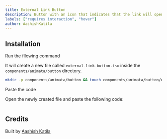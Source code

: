 ```yaml
---
title: External Link Button
description: Button with an icon that indicates that the link will open in a new tab.
labels: ["requires interaction", "hover"]
author: AashishKatila
---
```


<ComponentPreview name="button-external-link--docs" />

## Installation

<Steps>
<Step>Run the fllowing command</Step>

It will create a new file called `external-link-button.tsx` inside the `components/animata/button` directory.

```bash
mkdir -p components/animata/button && touch components/animata/button/external-link-button.tsx
```

<Step>Paste the code</Step>

Open the newly created file and paste the following code:

```jsx file=<rootDir>/animata/button/external-link-button.tsx

```

</Steps>

## Credits

Built by [Aashish Katila](https://github.com/AashishKatila)
